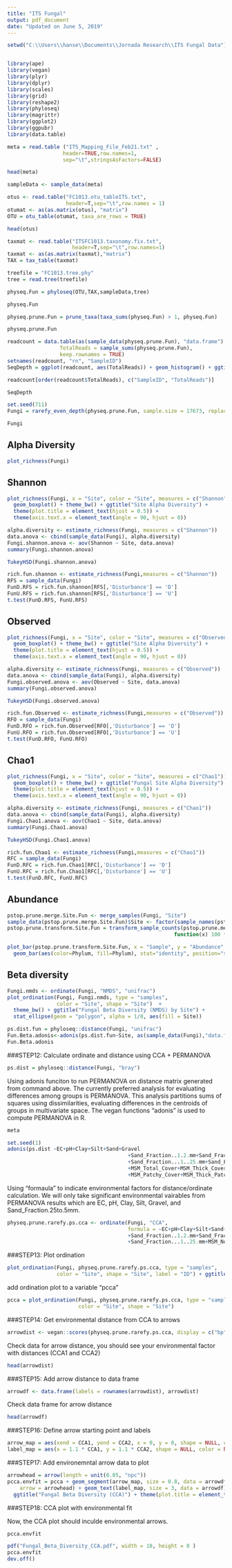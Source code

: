 ```yaml
---
title: "ITS Fungal"
output: pdf_document
date: "Updated on June 5, 2019"
---
```


```r
setwd("C:\\Users\\hanse\\Documents\\Jornada Research\\ITS Fungal Data")
```

```r

```


```r
library(ape)
library(vegan)
library(plyr)
library(dplyr)
library(scales)
library(grid)
library(reshape2)
library(phyloseq)
library(magrittr)
library(ggplot2)
library(ggpubr)
library(data.table)

```


```r
meta = read.table ("ITS_Mapping_File_Feb21.txt" ,
                  header=TRUE,row.names=1,
                  sep="\t",stringsAsFactors=FALSE)
```

```r
head(meta)
```

```r
sampleData <- sample_data(meta)
```


```r
otus <- read.table("FC1013.otu_tableITS.txt",
                   header=T,sep="\t",row.names = 1)
otumat <- as(as.matrix(otus), "matrix")
OTU = otu_table(otumat, taxa_are_rows = TRUE)
```

```r
head(otus)
```

```r
taxmat <- read.table("ITSFC1013.taxonomy.fix.txt", 
                     header=T,sep="\t",row.names=1)
taxmat <- as(as.matrix(taxmat),"matrix")
TAX = tax_table(taxmat)
```

```r
treefile = "FC1013.tree.phy"
tree = read.tree(treefile)
```

```r
physeq.Fun = phyloseq(OTU,TAX,sampleData,tree)
```

```r
physeq.Fun
```

```r
physeq.prune.Fun = prune_taxa(taxa_sums(physeq.Fun) > 1, physeq.Fun)
```

```r
physeq.prune.Fun
```

```r
readcount = data.table(as(sample_data(physeq.prune.Fun), "data.frame"),
                 TotalReads = sample_sums(physeq.prune.Fun), 
                 keep.rownames = TRUE)
setnames(readcount, "rn", "SampleID")
SeqDepth = ggplot(readcount, aes(TotalReads)) + geom_histogram() + ggtitle("Sequencing Depth")
```

```r
readcount[order(readcount$TotalReads), c("SampleID", "TotalReads")]
```



```r
SeqDepth
```

```r
set.seed(711)
Fungi = rarefy_even_depth(physeq.prune.Fun, sample.size = 17673, replace = FALSE, trimOTUs = TRUE)
```

```r
Fungi
```

## Alpha Diversity 

```r
plot_richness(Fungi)
```


## Shannon
```r
plot_richness(Fungi, x = "Site", color = "Site", measures = c("Shannon")) + 
  geom_boxplot() + theme_bw() + ggtitle("Site Alpha Diversity") + 
  theme(plot.title = element_text(hjust = 0.5)) +
  theme(axis.text.x = element_text(angle = 90, hjust = 0))
```
```r
alpha.diversity <- estimate_richness(Fungi, measures = c("Shannon"))
data.anova <- cbind(sample_data(Fungi), alpha.diversity)
Fungi.shannon.anova <- aov(Shannon ~ Site, data.anova)
summary(Fungi.shannon.anova)
```

```r
TukeyHSD(Fungi.shannon.anova)
```

```r
rich.fun.shannon <- estimate_richness(Fungi,measures = c("Shannon"))
RFS = sample_data(Fungi)
FunD.RFS = rich.fun.shannon[RFS[,'Disturbance'] == 'D']
FunU.RFS = rich.fun.shannon[RFS[,'Disturbance'] == 'U']
t.test(FunD.RFS, FunU.RFS)
```

## Observed
```r
plot_richness(Fungi, x = "Site", color = "Site", measures = c("Observed")) + 
  geom_boxplot() + theme_bw() + ggtitle("Site Alpha Diversity") + 
  theme(plot.title = element_text(hjust = 0.5)) +
  theme(axis.text.x = element_text(angle = 90, hjust = 0))
```
```r
alpha.diversity <- estimate_richness(Fungi, measures = c("Observed"))
data.anova <- cbind(sample_data(Fungi), alpha.diversity)
Fungi.observed.anova <- aov(Observed ~ Site, data.anova)
summary(Fungi.observed.anova)
```

```r
TukeyHSD(Fungi.observed.anova)
```
```r
rich.fun.Observed <- estimate_richness(Fungi,measures = c("Observed"))
RFO = sample_data(Fungi)
FunD.RFO = rich.fun.Observed[RFO[,'Disturbance'] == 'D']
FunU.RFO = rich.fun.Observed[RFO[,'Disturbance'] == 'U']
t.test(FunD.RFO, FunU.RFO)
```


## Chao1
```r
plot_richness(Fungi, x = "Site", color = "Site", measures = c("Chao1")) + 
  geom_boxplot() + theme_bw() + ggtitle("Fungal Site Alpha Diversity") + 
  theme(plot.title = element_text(hjust = 0.5)) +
  theme(axis.text.x = element_text(angle = 90, hjust = 0))
```

```r
alpha.diversity <- estimate_richness(Fungi, measures = c("Chao1"))
data.anova <- cbind(sample_data(Fungi), alpha.diversity)
Fungi.Chao1.anova <- aov(Chao1 ~ Site, data.anova)
summary(Fungi.Chao1.anova)
```

```r
TukeyHSD(Fungi.Chao1.anova)
```

```r
rich.fun.Chao1 <- estimate_richness(Fungi,measures = c("Chao1"))
RFC = sample_data(Fungi)
FunD.RFC = rich.fun.Chao1[RFC[,'Disturbance'] == 'D']
FunU.RFC = rich.fun.Chao1[RFC[,'Disturbance'] == 'U']
t.test(FunD.RFC, FunU.RFC)
```

## Abundance 

```r
pstop.prune.merge.Site.Fun <- merge_samples(Fungi, "Site")
sample_data(pstop.prune.merge.Site.Fun)$Site <- factor(sample_names(pstop.prune.merge.Site.Fun))
pstop.prune.transform.Site.Fun = transform_sample_counts(pstop.prune.merge.Site.Fun, 
                                                      function(x) 100 * x/sum(x))
```


```r
plot_bar(pstop.prune.transform.Site.Fun, x = "Sample", y = "Abundance", fill ="Phylum") + 
  geom_bar(aes(color=Phylum, fill=Phylum), stat="identity", position="stack") +  geom_bar(aes(color=Phylum, fill=Phylum), stat="identity", position="stack") + ggtitle("Fungal Community by Vegetation Zone") 
```

## Beta diversity
```r
Fungi.nmds <- ordinate(Fungi, "NMDS", "unifrac")
plot_ordination(Fungi, Fungi.nmds, type = "samples", 
                color = "Site", shape = "Site")  + 
  theme_bw() + ggtitle("Fungal Beta Diversity (NMDS) by Site") + 
  stat_ellipse(geom = "polygon", alpha = 1/8, aes(fill = Site))
```

```r
ps.dist.fun = phyloseq::distance(Fungi, "unifrac")
Fun.Beta.adonis<-adonis(ps.dist.fun~Site, as(sample_data(Fungi),"data.frame"))
Fun.Beta.adonis
```


###STEP12: Calculate ordinate and distance using CCA + PERMANOVA

```r
ps.dist = phyloseq::distance(Fungi, "bray")
```

Using adonis funciton to run PERMANOVA on distance matrix generated from command above. The currently preferred analysis for evaluating differences among groups is PERMANOVA. This analysis partitions sums of squares using dissimilarities, evaluating differences in the centroids of groups in multivariate space. The vegan functions “adonis” is used to compute PERMANOVA in R. 
```r
meta
```


```r
set.seed(1)
adonis(ps.dist ~EC+pH+Clay+Silt+Sand+Gravel
                                       +Sand_Fraction..1.2.mm+Sand_Fraction...5.1.mm+Sand_Fraction...25..5.mm
                                       +Sand_Fraction...1..25.mm+Sand_Fraction...05..1mm+MSM_No_Cover
                                       +MSM_Total_Cover+MSM_Thick_Cover
                                       +MSM_Patchy_Cover+MSM_Thick_Patchy_Cover, as(sample_data(Fungi),"data.frame"))
```

Using "formaula" to indicate environmental factors for distance/ordinate calculation. We will only take significant environmental vairables from PERMANOVA results which are EC, pH, Clay, Silt, Gravel, and Sand_Fraction.25to.5mm.

```r
physeq.prune.rarefy.ps.cca <- ordinate(Fungi, "CCA", 
                                       formula = ~EC+pH+Clay+Silt+Sand+Gravel
                                       +Sand_Fraction..1.2.mm+Sand_Fraction...5.1.mm+Sand_Fraction...25..5.mm
                                       +Sand_Fraction...1..25.mm+MSM_No_Cover+MSM_Total_Cover)
```

###STEP13: Plot ordination

```r
plot_ordination(Fungi, physeq.prune.rarefy.ps.cca, type = "samples", 
                color = "Site", shape = "Site", label = "ID") + ggtitle("Fungal Beta Diversity (CCA)") + theme(plot.title = element_text(hjust = 0.5))
```

add ordination plot to a variable "pcca"

```r
pcca = plot_ordination(Fungi, physeq.prune.rarefy.ps.cca, type = "samples", 
                       color = "Site", shape = "Site")
```

###STEP14: Get environmental distance from CCA to arrows

```r
arrowdist <- vegan::scores(physeq.prune.rarefy.ps.cca, display = c("bp"))
```

Check data for arrow distance, you should see your environmental factor with distances (CCA1 and CCA2)

```r
head(arrowdist)
```

###STEP15: Add arrow distance to data frame

```r
arrowdf <- data.frame(labels = rownames(arrowdist), arrowdist)
```

Check data frame for arrow distance

```r
head(arrowdf)
```

###STEP16: Define arrow starting point and labels

```r
arrow_map = aes(xend = CCA1, yend = CCA2, x = 0, y = 0, shape = NULL, color = NULL, label = labels)
label_map = aes(x = 1.1 * CCA1, y = 1.1 * CCA2, shape = NULL, color = NULL, label = labels)
```

###STEP17: Add environemntal arrow data to plot 

```r
arrowhead = arrow(length = unit(0.05, "npc"))
pcca.envfit = pcca + geom_segment(arrow_map, size = 0.8, data = arrowdf, color = "gray", 
    arrow = arrowhead) + geom_text(label_map, size = 3, data = arrowdf) + 
  ggtitle("Fungal Beta Diversity (CCA)") + theme(plot.title = element_text(hjust = 0.5))
```

###STEP18: CCA plot with environmental fit

Now, the CCA plot should inculde environmental arrows.

```r
pcca.envfit
```


```r
pdf("Fungal_Beta_Diversity_CCA.pdf", width = 10, height = 8 )
pcca.envfit
dev.off()
```